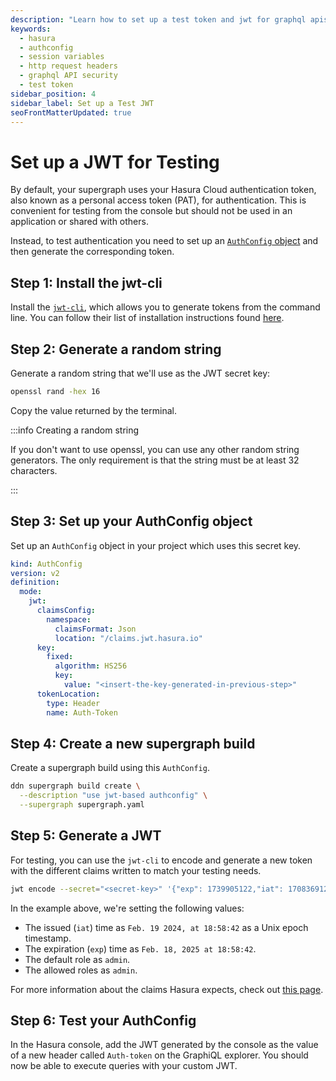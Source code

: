 ```yaml
---
description: "Learn how to set up a test token and jwt for graphql apis"
keywords:
  - hasura
  - authconfig
  - session variables
  - http request headers
  - graphql API security
  - test token
sidebar_position: 4
sidebar_label: Set up a Test JWT
seoFrontMatterUpdated: true
---
```


# Set up a JWT for Testing

By default, your supergraph uses your Hasura Cloud authentication token, also known as a personal access token (PAT),
for authentication. This is convenient for testing from the console but should not be used in an application or shared
with others.

Instead, to test authentication you need to set up an [`AuthConfig` object](/supergraph-modeling/auth-config.mdx) and
then generate the corresponding token.

## Step 1: Install the jwt-cli

Install the [`jwt-cli`](https://github.com/mike-engel/jwt-cli), which allows you to generate tokens from the command
line. You can follow their list of installation instructions found
[here](https://github.com/mike-engel/jwt-cli?tab=readme-ov-file#installation).

## Step 2: Generate a random string

Generate a random string that we'll use as the JWT secret key:

```bash title="In your teminal, run the following command"
openssl rand -hex 16
```

Copy the value returned by the terminal.

:::info Creating a random string

If you don't want to use openssl, you can use any other random string generators. The only requirement is that the
string must be at least 32 characters.

:::

## Step 3: Set up your AuthConfig object

Set up an `AuthConfig` object in your project which uses this secret key.

```yaml title="In globals/auth-config.hml:"
kind: AuthConfig
version: v2
definition:
  mode:
    jwt:
      claimsConfig:
        namespace:
          claimsFormat: Json
          location: "/claims.jwt.hasura.io"
      key:
        fixed:
          algorithm: HS256
          key:
            value: "<insert-the-key-generated-in-previous-step>"
      tokenLocation:
        type: Header
        name: Auth-Token
```

## Step 4: Create a new supergraph build

Create a supergraph build using this `AuthConfig`.

```bash title="From the root of your project, run:"
ddn supergraph build create \
  --description "use jwt-based authconfig" \
  --supergraph supergraph.yaml
```

## Step 5: Generate a JWT

For testing, you can use the `jwt-cli` to encode and generate a new token with the different claims written to match
your testing needs.

```bash title="Run the following with your own values:"
jwt encode --secret="<secret-key>" '{"exp": 1739905122,"iat": 1708369122,"https://hasura.io/jwt/claims":{"x-hasura-default-role": "admin","x-hasura-allowed-roles":["admin"]}}'
```

In the example above, we're setting the following values:

- The issued (`iat`) time as `Feb. 19 2024, at 18:58:42` as a Unix epoch timestamp.
- The expiration (`exp`) time as `Feb. 18, 2025 at 18:58:42`.
- The default role as `admin`.
- The allowed roles as `admin`.

For more information about the claims Hasura expects, check out [this page](/auth/authentication/jwt/setup.mdx).

## Step 6: Test your AuthConfig

In the Hasura console, add the JWT generated by the console as the value of a new header called `Auth-token` on the
GraphiQL explorer. You should now be able to execute queries with your custom JWT.
